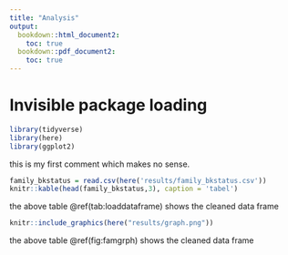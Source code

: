 ```yaml
---
title: "Analysis"
output:
  bookdown::html_document2:
    toc: true
  bookdown::pdf_document2:
    toc: true
---
```

# Invisible package loading
```r
library(tidyverse)
library(here)
library(ggplot2)
```
this is my first comment which makes no sense.


```r
family_bkstatus = read.csv(here('results/family_bkstatus.csv'))
knitr::kable(head(family_bkstatus,3), caption = 'tabel')
```
the above table  \@ref(tab:loaddataframe)  shows the cleaned data frame

```r
knitr::include_graphics(here("results/graph.png"))

```
the above table  \@ref(fig:famgrph)  shows the cleaned data frame